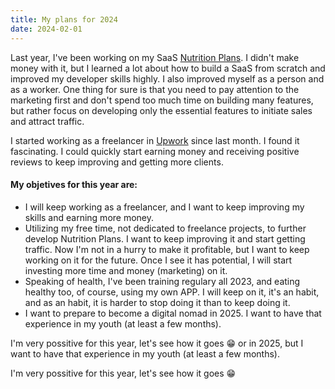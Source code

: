 ```yaml
---
title: My plans for 2024
date: 2024-02-01
---
```


Last year, I've been working on my SaaS [Nutrition Plans](https://nutritionplans.co). I didn't make money with it, but I learned a lot about how to build a SaaS from scratch and improved my developer skills highly. I also improved myself as a person and as a worker. One thing for sure is that you need to pay attention to the marketing first and don't spend too much time on building many features, but rather focus on developing only the essential features to initiate sales and attract traffic.

I started working as a freelancer in [Upwork](https://www.upwork.com/freelancers/frichieri) since last month. I found it fascinating. I could quickly start earning money and receiving positive reviews to keep improving and getting more clients.

#### My objetives for this year are:

- I will keep working as a freelancer, and I want to keep improving my skills and earning more money.
- Utilizing my free time, not dedicated to freelance projects, to further develop Nutrition Plans. I want to keep improving it and start getting traffic. Now I'm not in a hurry to make it profitable, but I want to keep working on it for the future. Once I see it has potential, I will start investing more time and money (marketing) on it.
- Speaking of health, I've been training regulary all 2023, and eating healthy too, of course, using my own APP. I will keep on it, it's an habit, and as an habit, it is harder to stop doing it than to keep doing it.
- I want to prepare to become a digital nomad in 2025. I want to have that experience in my youth (at least a few months).

I'm very possitive for this year, let's see how it goes 😁
 or in 2025, but I want to have that experience in my youth (at least a few months).

I'm very possitive for this year, let's see how it goes 😁
